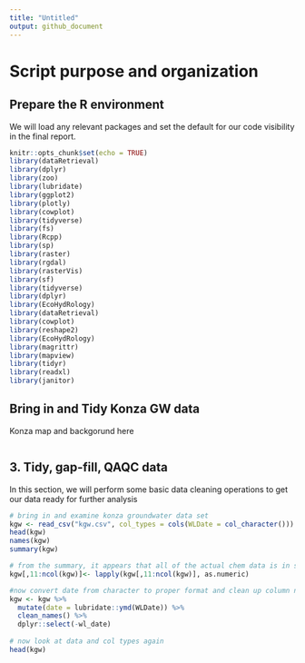 ```yaml
---
title: "Untitled"
output: github_document
---
```

# Script purpose and organization 



## Prepare the R environment 

We will load any relevant packages and set the default for our code visibility in the final report.

```r
knitr::opts_chunk$set(echo = TRUE)
library(dataRetrieval)
library(dplyr)
library(zoo)
library(lubridate)
library(ggplot2)
library(plotly)
library(cowplot)
library(tidyverse)
library(fs)
library(Rcpp)
library(sp)
library(raster)
library(rgdal)
library(rasterVis)
library(sf)
library(tidyverse)
library(dplyr)
library(EcoHydRology)
library(dataRetrieval)
library(cowplot)
library(reshape2)
library(EcoHydRology)
library(magrittr)
library(mapview)
library(tidyr)
library(readxl)
library(janitor)
```

## Bring in and Tidy Konza GW data

Konza map and backgorund here

```r


```

## 3. Tidy, gap-fill, QAQC data

In this section, we will perform some basic data cleaning operations to get our data ready for further analysis

```r

# bring in and examine konza groundwater data set
kgw <- read_csv("kgw.csv", col_types = cols(WLDate = col_character()))
head(kgw)
names(kgw)
summary(kgw)

# from the summary, it appears that all of the actual chem data is in string format, so we need to convert to numeric
kgw[,11:ncol(kgw)]<- lapply(kgw[,11:ncol(kgw)], as.numeric)

#now convert date from character to proper format and clean up column names
kgw <- kgw %>% 
  mutate(date = lubridate::ymd(WLDate)) %>% 
  clean_names() %>% 
  dplyr::select(-wl_date)
  
# now look at data and col types again
head(kgw)

```
